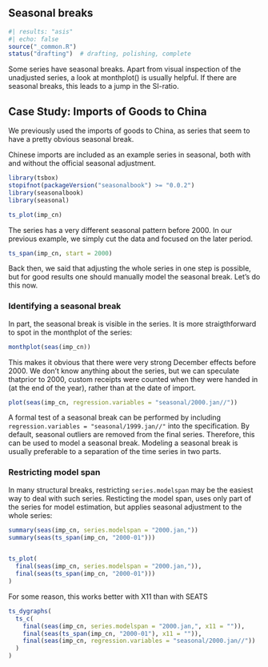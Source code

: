 ## Seasonal breaks {#sec-seasonal-breaks}

```r
#| results: "asis"
#| echo: false
source("_common.R")
status("drafting")  # drafting, polishing, complete
```

```{=html}
<!--
-   Why to care about seasonal breaks?

-   Detection of seasonal breaks

-   Correction for seasonal breaks

 -->
```
Some series have seasonal breaks.
Apart from visual inspection of the unadjusted series, a look at monthplot() is usually helpful.
If there are seasonal breaks, this leads to a jump in the SI-ratio.

## Case Study: Imports of Goods to China

We previously used the imports of goods to China, as series that seem to have a pretty obvious seasonal break.

Chinese imports are included as an example series in seasonal, both with and without the official seasonal adjustment.

```r
library(tsbox)
stopifnot(packageVersion("seasonalbook") >= "0.0.2")
library(seasonalbook)
library(seasonal)

ts_plot(imp_cn)
```

The series has a very different seasonal pattern before 2000.
In our previous example, we simply cut the data and focused on the later period.

```r
ts_span(imp_cn, start = 2000)
```

Back then, we said that adjusting the whole series in one step is possible, but for good results one should manually model the seasonal break.
Let's do this now.

### Identifying a seasonal break

In part, the seasonal break is visible in the series.
It is more straigthforward to spot in the monthplot of the series:

```r
monthplot(seas(imp_cn))
```

This makes it obvious that there were very strong December effects before 2000.
We don't know anything about the series, but we can speculate thatprior to 2000, custom receipts were counted when they were handed in (at the end of the year), rather than at the date of import.

```r
plot(seas(imp_cn, regression.variables = "seasonal/2000.jan//"))
```

A formal test of a seasonal break can be performed by including `regression.variables = "seasonal/1999.jan//"` into the specification.
By default, seasonal outliers are removed from the final series.
Therefore, this can be used to model a seasonal break.
Modeling a seasonal break is usually preferable to a separation of the time series in two parts.

### Restricting model span

In many structural breaks, restricting `series.modelspan` may be the easiest way to deal with such series.
Resticting the model span, uses only part of the series for model estimation, but applies seasonal adjustment to the whole series:

```r

summary(seas(imp_cn, series.modelspan = "2000.jan,"))
summary(seas(ts_span(imp_cn, "2000-01")))


ts_plot(
  final(seas(imp_cn, series.modelspan = "2000.jan,")),
  final(seas(ts_span(imp_cn, "2000-01")))
)
```

For some reason, this works better with X11 than with SEATS

```r
ts_dygraphs(
  ts_c(
    final(seas(imp_cn, series.modelspan = "2000.jan,", x11 = "")),
    final(seas(ts_span(imp_cn, "2000-01"), x11 = "")),
    final(seas(imp_cn, regression.variables = "seasonal/2000.jan//"))
  )
)
```
